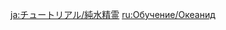 {{Tutorial
|title    = Oceanids
|subtitle = New Entry
|type     = Enemies
|icon     = Icon Tutorial Monster.png
|about    = Oceanid
|image1   = Tutorial Enemies Oceanids.png
|text1    = A noble elemental lifeform that dwells within bodies of pure water. In combat, it will expend and condense its life force into Hydro Mimics that attack its enemies. Although they are all aligned with Hydro, {{Color|help|different elements that react with Hydro}} are effective against different Hydro Mimics. Defeat these Mimics rapidly to overcome the Oceanid with ease.
|sort     = 2010
}}

[[ja:チュートリアル/純水精霊]]
[[ru:Обучение/Океанид]]